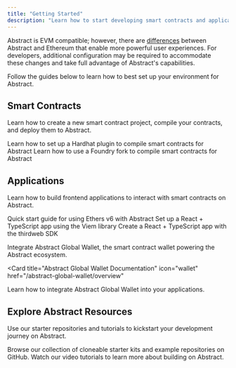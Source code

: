 ```yaml
---
title: "Getting Started"
description: "Learn how to start developing smart contracts and applications on Abstract."
---
```


Abstract is EVM compatible; however, there are [differences](/how-abstract-works/evm-differences/overview)
between Abstract and Ethereum that enable more powerful user experiences. For developers, additional configuration may be required
to accommodate these changes and take full advantage of Abstract's capabilities.

Follow the guides below to learn how to best set up your environment for Abstract.

## Smart Contracts

Learn how to create a new smart contract project, compile your contracts, and deploy them to Abstract.

<CardGroup cols={2}>
  <Card
    title="Hardhat: Get Started"
    icon="code"
    href="/build-on-abstract/smart-contracts/hardhat"
  >
    Learn how to set up a Hardhat plugin to compile smart contracts for Abstract
  </Card>
  <Card
    title="Foundry: Get Started"
    icon="code"
    href="/build-on-abstract/smart-contracts/foundry"
  >
    Learn how to use a Foundry fork to compile smart contracts for Abstract
  </Card>
</CardGroup>

## Applications

Learn how to build frontend applications to interact with smart contracts on Abstract.

<CardGroup cols={3}>
  <Card
    title="Ethers: Get Started"
    icon="code"
    href="/build-on-abstract/applications/ethers"
  >
    Quick start guide for using Ethers v6 with Abstract
  </Card>
  <Card
    title="Viem: Get Started"
    icon="code"
    href="/build-on-abstract/applications/viem"
  >
    Set up a React + TypeScript app using the Viem library
  </Card>
  <Card
    title="Thirdweb: Get Started"
    icon="code"
    href="/build-on-abstract/applications/thirdweb"
  >
    Create a React + TypeScript app with the thirdweb SDK
  </Card>
</CardGroup>

Integrate Abstract Global Wallet, the smart contract wallet powering the Abstract ecosystem.

<Card
  title="Abstract Global Wallet Documentation"
  icon="wallet"
  href="/abstract-global-wallet/overview"
>
  Learn how to integrate Abstract Global Wallet into your applications.
</Card>

## Explore Abstract Resources

Use our starter repositories and tutorials to kickstart your development journey on Abstract.

<CardGroup cols={2}>
  <Card
    title="Clone Example Repositories"
    icon="github"
    href="https://github.com/Abstract-Foundation/examples/tree/main/smart-contract-accounts"
  >
    Browse our collection of cloneable starter kits and example repositories on
    GitHub.
  </Card>
  <Card
    title="YouTube Tutorials"
    icon="youtube"
    href="https://www.youtube.com/@AbstractBlockchain"
  >
    Watch our video tutorials to learn more about building on Abstract.
  </Card>
</CardGroup>
